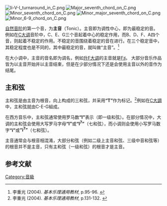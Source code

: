 [[Image:Ii-V-I_turnaround_in_C.png|thumb]]
[[Image:Major_seventh_chord_on_C.png|thumb]]
[[Image:Minor_seventh_chord_on_C.png|thumb]]
[[Image:Minor_major_seventh_chord_on_C.png|thumb]]
[[Image:Minor_6-9_chord_on_C.png|thumb]]

[[自然音阶|自然音阶]]的第一个音，为'''主音'''（Tonic）。主音即为调性中心，即为最稳定的音。例如在[[C大调|C大调]]音阶中，C、E、G三个音起着中心的稳定作用，而B、D、F、A四个音，则起着不稳定的作用。不稳定的音围绕着稳定的音在进行。在三个稳定音中，其稳定程度也是不同的，其中最稳定的音，就叫做“主音”。<ref name="CLe">李重光 (2004). ''基本乐理通用教材'', p.95-96. {{ISBN|978-7-04-015533-4}}</ref>

在大小调中，主音的音名即为调名，例如[[升F大调|升F大调]]的主音就是[[F♯_(音名)|F♯]]。 大部分音乐作品皆为以主音开始并以主音结束，但是在少部分情况下还是会使用主音以外的音作为结尾。

==主和弦==
主和弦是由主音为根音，向上构成的三和弦，并采用'''“T”'''作为标记。<ref name="CLe_T">李重光 (2004). ''基本乐理通用教材'', p.131-132. {{ISBN|978-7-04-015533-4}}</ref>例如在[[C大調|C大調]]中，主和弦就由C-E-G組成。

在西方音乐中，主和弦通常使用罗马数'''“I”'''表示（即一级和弦）。在部分情况中，大调的主和弦会使用大写罗马字母'''“I”'''或'''“I<sup>7</sup>”'''（七和弦），而小调则会使用小写罗马数字'''“i”'''或'''“i<sup>7</sup>”'''（七和弦）。

主音通常会与根音相混淆，大部分和弦（例如二级上主音和弦、三级中音和弦等）的根音并不是主音，只有主和弦（一级和弦）的根音才是主音。

==参考文献==
{{Reflist}}

{{Circle of fifths}}

{{音級|state=expanded}}
{{和弦}}

[[Category:音級|Category:音級]]